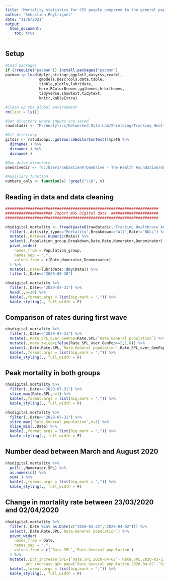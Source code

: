 ```yaml
---
title: "Mortality statistics for CEV people compared to the general population"
author: "Sebastien Peytrignet"
date: "11/6/2021"
output:
  html_document:
    toc: true
---
```


## Setup

```r
#Load packages
if (!require("pacman")) install.packages("pacman")
pacman::p_load(dplyr,stringr,ggplot2,easycsv,readxl,
               gmodels,DescTools,data.table,
               tibble,plotly,lubridate,
               here,RColorBrewer,ggthemes,hrbrthemes,
               tidyverse,showtext,tidytext,
               knitr,kableExtra)

#Clean up the global environment
rm(list = ls())

#Set directory where inputs are saved
rawdatadir <- "M:/Analytics/Networked Data Lab/Shielding/Tracking Healthcare Activity and Outcomes/Sep 2020/"

#Git directory
gitdir <- rstudioapi::getSourceEditorContext()$path %>%
  dirname(.) %>%
  dirname(.) %>%
  dirname(.)

#One drive directory
onedrivedir <- "C:/Users/SebastienP/OneDrive - The Health Foundation/Output 3/Charts/"

#Auxiliary function
numbers_only <- function(x) !grepl("\\D", x)
```

## Reading in data and data cleaning

```r
####################################################################
##################### Import NHS Digital data  #####################
####################################################################

nhsdigital.mortality <- fread(paste0(rawdatadir,"Tracking Healthcare Activity and Outcomes for Shielded Patients, England, Open Data.csv"),header=TRUE, sep=",", check.names=T) %>%
  filter(.,Activity_type=="Mortality",Breakdown=="All",Rate!="NULL") %>%
  mutate(.,Rate=as.numeric(Rate)) %>%
  select(.,Population_group,Breakdown,Date,Rate,Numerator,Denominator) %>%
  pivot_wider(
    names_from = Population_group,
    names_sep = ".",
    values_from = c(Rate,Numerator,Denominator)
  ) %>%
  mutate(.,Date=lubridate::dmy(Date)) %>%
  filter(.,Date<="2020-08-30")

nhsdigital.mortality %>%
  filter(.,Date<="2020-07-31") %>%
  head(.,n=10) %>%
  kable(.,format.args = list(big.mark = ",")) %>%
  kable_styling(., full_width = F)
```

## Comparison of rates during first wave

```r
nhsdigital.mortality %>%
  filter(.,Date<="2020-07-31") %>%
  mutate(.,Rate_SPL_over_GenPop=Rate.SPL/`Rate.General population`) %>%
  mutate(.,more_twice=ifelse(Rate_SPL_over_GenPop>=2,1,0)) %>%
  select(.,Date,Rate.SPL,`Rate.General population`,Rate_SPL_over_GenPop,more_twice) %>%
  kable(.,format.args = list(big.mark = ",")) %>%
  kable_styling(., full_width = F)
```

## Peak mortality in both groups

```r
nhsdigital.mortality %>%
  filter(.,Date<="2020-07-31") %>%
  slice_max(Rate.SPL,n=1) %>%
  kable(.,format.args = list(big.mark = ",")) %>%
  kable_styling(., full_width = F)

nhsdigital.mortality %>%
  filter(.,Date<="2020-07-31") %>%
  slice_max(`Rate.General population`,n=1) %>%
  slice_min(.,Date) %>%
  kable(.,format.args = list(big.mark = ",")) %>%
  kable_styling(., full_width = F)
```

## Number dead between March and August 2020

```r
nhsdigital.mortality %>%
  pull(.,Numerator.SPL) %>%
  as.numeric() %>%
  sum(.) %>%
  kable(.,format.args = list(big.mark = ",")) %>%
  kable_styling(., full_width = F)
```

## Change in mortality rate between 23/03/2020 and 02/04/2020

```r
nhsdigital.mortality %>%
  filter(.,Date %in% as.Date(c("2020-03-23","2020-04-02"))) %>%
  select(.,Date,Rate.SPL,`Rate.General population`) %>%
  pivot_wider(
    names_from = Date,
    names_sep = ".",
    values_from = c(`Rate.SPL`,`Rate.General population`)
  ) %>%
  mutate(.,pct_increase_SPL=(`Rate.SPL.2020-04-02`-`Rate.SPL.2020-03-23`)/`Rate.SPL.2020-03-23`*100,
         pct_increase_gen_pop=(`Rate.General population.2020-04-02`-`Rate.General population.2020-03-23`)/`Rate.General population.2020-03-23`*100) %>%
  kable(.,format.args = list(big.mark = ",")) %>%
  kable_styling(., full_width = F)
```
